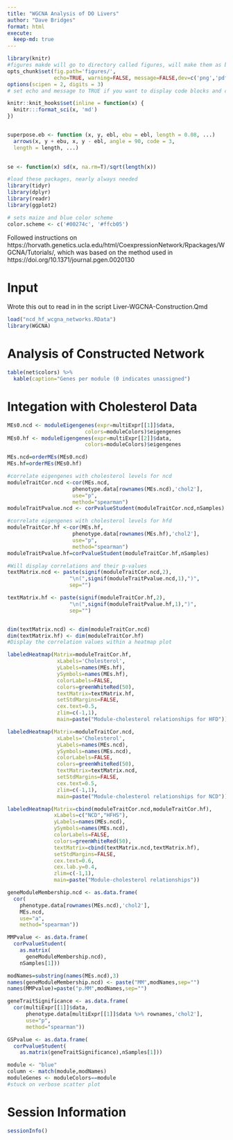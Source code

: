 ```yaml
---
title: "WGCNA Analysis of DO Livers"
author: "Dave Bridges"
format: html
execute:
  keep-md: true
---
```


```r
library(knitr)
#figures makde will go to directory called figures, will make them as both png and pdf files 
opts_chunk$set(fig.path='figures/',
               echo=TRUE, warning=FALSE, message=FALSE,dev=c('png','pdf'))
options(scipen = 2, digits = 3)
# set echo and message to TRUE if you want to display code blocks and code output respectively

knitr::knit_hooks$set(inline = function(x) {
  knitr:::format_sci(x, 'md')
})


superpose.eb <- function (x, y, ebl, ebu = ebl, length = 0.08, ...)
  arrows(x, y + ebu, x, y - ebl, angle = 90, code = 3,
  length = length, ...)

  
se <- function(x) sd(x, na.rm=T)/sqrt(length(x))

#load these packages, nearly always needed
library(tidyr)
library(dplyr)
library(readr)
library(ggplot2)

# sets maize and blue color scheme
color.scheme <- c('#00274c', '#ffcb05')
```

Followed instructions on https://horvath.genetics.ucla.edu/html/CoexpressionNetwork/Rpackages/WGCNA/Tutorials/, which was based on the method used in https://doi.org/10.1371/journal.pgen.0020130

# Input

Wrote this out to read in in the script Liver-WGCNA-Construction.Qmd

```r
load("ncd_hf_wcgna_networks.RData")
library(WGCNA)
```

# Analysis of Constructed Network

```r
table(net$colors) %>%
  kable(caption="Genes per module (0 indicates unassigned")
```

# Integation with Cholesterol Data

```r
MEs0.ncd <- moduleEigengenes(expr=multiExpr[[1]]$data,
                         colors=moduleColors)$eigengenes
MEs0.hf <- moduleEigengenes(expr=multiExpr[[2]]$data,
                         colors=moduleColors)$eigengenes

MEs.ncd=orderMEs(MEs0.ncd)
MEs.hf=orderMEs(MEs0.hf)

#correlate eigengenes with cholesterol levels for ncd
moduleTraitCor.ncd <-cor(MEs.ncd,
                     phenotype.data[rownames(MEs.ncd),'chol2'],
                     use="p",
                     method="spearman")
moduleTraitPvalue.ncd <- corPvalueStudent(moduleTraitCor.ncd,nSamples)

#correlate eigengenes with cholesterol levels for hfd
moduleTraitCor.hf <-cor(MEs.hf,
                     phenotype.data[rownames(MEs.hf),'chol2'],
                     use="p",
                     method="spearman")
moduleTraitPvalue.hf=corPvalueStudent(moduleTraitCor.hf,nSamples)

#Will display correlations and their p-values
textMatrix.ncd <- paste(signif(moduleTraitCor.ncd,2),
                    "\n(",signif(moduleTraitPvalue.ncd,1),")",
                    sep="")

textMatrix.hf <- paste(signif(moduleTraitCor.hf,2),
                    "\n(",signif(moduleTraitPvalue.hf,1),")",
                    sep="")


dim(textMatrix.ncd) <- dim(moduleTraitCor.ncd)
dim(textMatrix.hf) <- dim(moduleTraitCor.hf)
#Display the correlation values within a heatmap plot

labeledHeatmap(Matrix=moduleTraitCor.hf, 
                xLabels='Cholesterol',
                yLabels=names(MEs.hf),
                ySymbols=names(MEs.hf), 
                colorLabels=FALSE, 
                colors=greenWhiteRed(50), 
                textMatrix=textMatrix.hf, 
                setStdMargins=FALSE, 
                cex.text=0.5, 
                zlim=c(-1,1), 
                main=paste("Module-cholesterol relationships for HFD"))

labeledHeatmap(Matrix=moduleTraitCor.ncd, 
                xLabels='Cholesterol',
                yLabels=names(MEs.ncd),
                ySymbols=names(MEs.ncd), 
                colorLabels=FALSE, 
                colors=greenWhiteRed(50), 
                textMatrix=textMatrix.ncd, 
                setStdMargins=FALSE, 
                cex.text=0.5, 
                zlim=c(-1,1), 
                main=paste("Module-cholesterol relationships for NCD"))

labeledHeatmap(Matrix=cbind(moduleTraitCor.ncd,moduleTraitCor.hf), 
               xLabels=c("NCD","HFHS"), 
               yLabels=names(MEs.ncd), 
               ySymbols=names(MEs.ncd), 
               colorLabels=FALSE, 
               colors=greenWhiteRed(50), 
               textMatrix=cbind(textMatrix.ncd,textMatrix.hf), 
               setStdMargins=FALSE, 
               cex.text=0.6, 
               cex.lab.y=0.4,
               zlim=c(-1,1), 
               main=paste("Module-cholesterol relationships"))
```

```r
geneModuleMembership.ncd <- as.data.frame(
  cor(
    phenotype.data[rownames(MEs.ncd),'chol2'],
    MEs.ncd,
    use="a",
    method="spearman"))

MMPvalue <- as.data.frame(
  corPvalueStudent(
    as.matrix(
      geneModuleMembership.ncd),
    nSamples[1]))

modNames=substring(names(MEs.ncd),3)
names(geneModuleMembership.ncd) <- paste("MM",modNames,sep="")
names(MMPvalue)=paste("p.MM",modNames,sep="")

geneTraitSignificance <- as.data.frame(
  cor(multiExpr[[1]]$data,
      phenotype.data[multiExpr[[1]]$data %>% rownames,'chol2'],
      use="p",
      method="spearman"))

GSPvalue <- as.data.frame(
  corPvalueStudent(
    as.matrix(geneTraitSignificance),nSamples[1]))

module <- "blue"
column <- match(module,modNames)
moduleGenes <- moduleColors==module
#stuck on verbose scatter plot
```

# Session Information

```r
sessionInfo()
```
